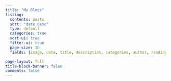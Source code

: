 ```yaml
---
title: "My Blogs"
listing:
  contents: posts
  sort: "date desc"
  type: default
  categories: true
  sort-ui: true
  filter-ui: true
  page-size: 10
  fields: [image, date, title, description, categories, author, reading-time]

page-layout: full
title-block-banner: false
comments: false
---
```


